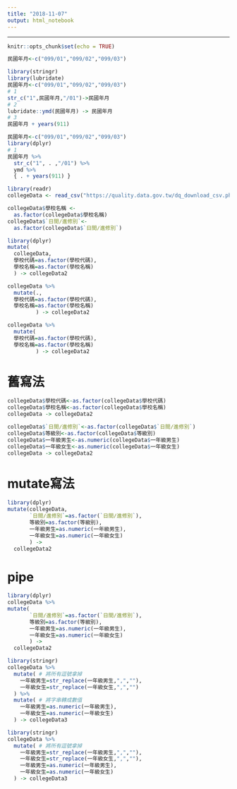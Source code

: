 ```yaml
---
title: "2018-11-07"
output: html_notebook
---
```


---

```r
knitr::opts_chunk$set(echo = TRUE)
```

```r
民國年月<-c("099/01","099/02","099/03")
```

```r
library(stringr)
library(lubridate)
民國年月<-c("099/01","099/02","099/03")
# 1
str_c("1",民國年月,"/01")->民國年月
# 2
lubridate::ymd(民國年月) -> 民國年月
# 3
民國年月 + years(911)
```

```r
民國年月<-c("099/01","099/02","099/03")
library(dplyr)
# 1
民國年月 %>% 
  str_c("1", . ,"/01") %>%
  ymd %>%
  { . + years(911) }
```


```r
library(readr)
collegeData <- read_csv("https://quality.data.gov.tw/dq_download_csv.php?nid=6231&md5_url=dda8fca407131483c1d8cbf3d61cf793")
```

```r
collegeData$學校名稱 <-
  as.factor(collegeData$學校名稱)
collegeData$`日間∕進修別`<-
  as.factor(collegeData$`日間∕進修別`)
```

```r
library(dplyr)
mutate(
  collegeData,
  學校代碼=as.factor(學校代碼),
  學校名稱=as.factor(學校名稱)
  ) -> collegeData2
```

```r
collegeData %>%
  mutate(.,
  學校代碼=as.factor(學校代碼),
  學校名稱=as.factor(學校名稱)
         ) -> collegeData2
```

```r
collegeData %>%
  mutate(
  學校代碼=as.factor(學校代碼),
  學校名稱=as.factor(學校名稱)
         ) -> collegeData2
```

# 舊寫法

```r
collegeData$學校代碼<-as.factor(collegeData$學校代碼)
collegeData$學校名稱<-as.factor(collegeData$學校名稱)
collegeData -> collegeData2
```

```r
collegeData$`日間∕進修別`<-as.factor(collegeData$`日間∕進修別`)
collegeData$等級別<-as.factor(collegeData$等級別)
collegeData$一年級男生<-as.numeric(collegeData$一年級男生)
collegeData$一年級女生<-as.numeric(collegeData$一年級女生)
collegeData -> collegeData2
```

# mutate寫法

```r
library(dplyr)
mutate(collegeData,
       `日間∕進修別`=as.factor(`日間∕進修別`),
       等級別=as.factor(等級別),
       一年級男生=as.numeric(一年級男生),
       一年級女生=as.numeric(一年級女生)
       ) ->
  collegeData2
```

# pipe


```r
library(dplyr)
collegeData %>%
mutate(
       `日間∕進修別`=as.factor(`日間∕進修別`),
       等級別=as.factor(等級別),
       一年級男生=as.numeric(一年級男生),
       一年級女生=as.numeric(一年級女生)
       ) ->
  collegeData2
```

```r
library(stringr)
collegeData %>%
  mutate( # 將所有逗號拿掉
    一年級男生=str_replace(一年級男生,",",""),
    一年級女生=str_replace(一年級女生,",","")
  ) %>%
  mutate( # 將字串轉成數值
    一年級男生=as.numeric(一年級男生),
    一年級女生=as.numeric(一年級女生)
  ) -> collegeData3
```


```r
library(stringr)
collegeData %>%
  mutate( # 將所有逗號拿掉
    一年級男生=str_replace(一年級男生,",",""),
    一年級女生=str_replace(一年級女生,",",""),
    一年級男生=as.numeric(一年級男生),
    一年級女生=as.numeric(一年級女生)
  ) -> collegeData3
```

